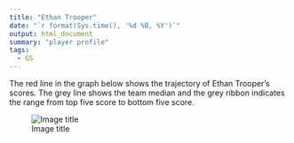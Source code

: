 ```yaml
---
title: "Ethan Trooper"
date: "`r format(Sys.time(), '%d %B, %Y')`"
output: html_document
summary: "player profile"
tags:
  - GS
---
```


The red line in the graph below shows the trajectory of Ethan Trooper's scores. The grey line shows the team median and the grey ribbon indicates the range from top five score to bottom five score.

![Image title](EthanTrooper.jpg)
